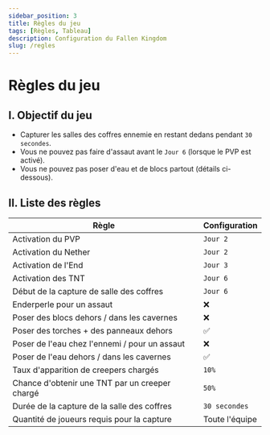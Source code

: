 ```yaml
---
sidebar_position: 3
title: Règles du jeu
tags: [Règles, Tableau]
description: Configuration du Fallen Kingdom
slug: /regles
---
```


# Règles du jeu

## I. Objectif du jeu
* Capturer les salles des coffres ennemie en restant dedans pendant `30 secondes`.
* Vous ne pouvez pas faire d'assaut avant le `Jour 6` (lorsque le PVP est activé).
* Vous ne pouvez pas poser d'eau et de blocs partout (détails ci-dessous).

## II. Liste des règles

| Règle | Configuration |
|---|---|
| Activation du PVP | `Jour 2` |
| Activation du Nether | `Jour 2` |
| Activation de l'End | `Jour 3` |
| Activation des TNT | `Jour 6` |
| Début de la capture de salle des coffres | `Jour 6` |
| Enderperle pour un assaut | ❌ |
| Poser des blocs dehors / dans les cavernes | ❌ |
| Poser des torches + des panneaux dehors | ✅ |
| Poser de l'eau chez l'ennemi / pour un assaut | ❌ |
| Poser de l'eau dehors / dans les cavernes | ✅ |
| Taux d'apparition de creepers chargés | `10%` |
| Chance d'obtenir une TNT par un creeper chargé | `50%` |
| Durée de la capture de la salle des coffres | `30 secondes` |
| Quantité de joueurs requis pour la capture | Toute l'équipe |

